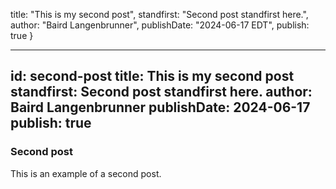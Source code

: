   title: "This is my second post",
  standfirst: "Second post standfirst here.",
  author: "Baird Langenbrunner",
  publishDate: "2024-06-17 EDT",
  publish: true
}

---
id: second-post
title: This is my second post
standfirst: Second post standfirst here.
author: Baird Langenbrunner
publishDate: 2024-06-17
publish: true
---

### Second post

This is an example of a second post.

